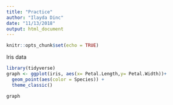 ```yaml
---
title: "Practice"
author: "Ilayda Dinc"
date: "11/13/2018"
output: html_document
---
```


```r
knitr::opts_chunk$set(echo = TRUE)
```


Iris data
```r
library(tidyverse)
graph <- ggplot(iris, aes(x= Petal.Length,y= Petal.Width))+
  geom_point(aes(color = Species)) +
  theme_classic()

graph
```

